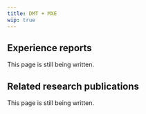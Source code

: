 ---
title: DMT + MXE
wip: true
---

## Experience reports

This page is still being written.

## Related research publications

This page is still being written.

